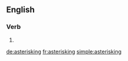 ==English==

===Verb===
{{head|en}}

# {{present participle of|asterisk|lang=en}}

[[de:asterisking]]
[[fr:asterisking]]
[[simple:asterisking]]
